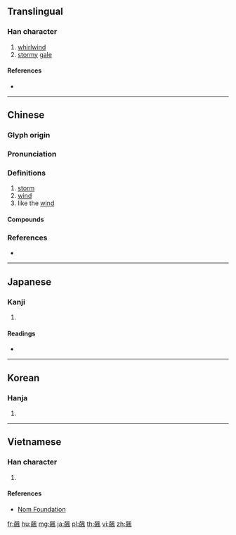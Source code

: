 {{character info/new}}
{{also|飙|飇}}
==Translingual==

===Han character===
{{Han char|rn=182|rad=風|as=12|sn=21|four=47410|canj=IKHNI|ids=⿰猋風}}

# [[whirlwind]]
# [[stormy]] [[gale]]

====References====
* {{Han ref|kx=1414.340|dkj=43963|dj=1937.080|hdz=74492.020|uh=98C6|ud=39110|bh=F674|bd=63092}}

----

==Chinese==
{{zh-forms|s=飙}}

===Glyph origin===
{{Han etym}}

===Pronunciation===
{{zh-pron
|m=biāo
|c=biu1
|h=pfs=pêu
|md=
|mn=phiau/pio
|w=
|mc=
|oc=y
|cat=n
}}

===Definitions===
{{zh-hanzi}}

# [[storm]]
# [[wind]]
# like the [[wind]]
#: {{zh-x|飆高音|high notes}}

====Compounds====
{{zh-der|商飆|回飆|寒飆|淒飆|狂飆|發飆|迴飆|還飆|靈飆|飆信|飆塵|飆武|飆流|飆漲|飆發電舉|飆舉電至|飆舞|飆車|飆輪|飆風|飛飆}}

===References===
* {{R:twedu|B05717}}

----

==Japanese==

===Kanji===
{{ja-kanji|grade=|rs=風12}}

# {{defn|lang=ja|sort=風12}}

====Readings====
* {{ja-readings|on=[[ひょう]] (hyō)|kun=[[つむじかぜ]] (tsumujikaze)}}

----

==Korean==

===Hanja===
{{ko-hanja|hangeul=표|eumhun=|rv=pyo|mr=p'yo|y=phyo}}

# {{defn|lang=ko|sort=風12}}

----

==Vietnamese==

===Han character===
{{vi-readings|rs=風12| hanviet = tiêu}}

# {{defn|lang=vi|sort=風12}}

====References====
*[http://nomfoundation.org/common/nom_details.php?codepoint=98c6 Nom Foundation]

[[fr:飆]]
[[hu:飆]]
[[mg:飆]]
[[ja:飆]]
[[pl:飆]]
[[th:飆]]
[[vi:飆]]
[[zh:飆]]